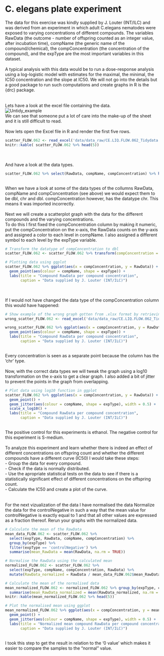 C. elegans plate experiment {.unnumbered}
================================================================================
The data for this exercise was kindly supplied by J. Louter (INT/ILC) and was derived from an experiment in which adult C.elegans nematodes were exposed to varying concentrations of different compounds. The variables RawData (the outcome - number of offspring counted as an integer value, after incubation time), compName (the generic name of the compound/chemical), the compConcentration (the concentration of the compound), and the expType are the most important variables in this dataset.
<br> <br>
A typical analysis with this data would be to run a dose-response analysis using a log-logistic model with estimates for the maximal, the minimal, the IC50 concentration and the slope at IC50. We will not go into the details but a good package to run such computations and create graphs in R is the {drc} package. 
<br> <br> <br>
Lets have a look at the excel file containing the data. 
<br>
![Untidy_example](./data/data_raw/Untidy_example.png) 
<br>
We can see that someone put a lot of care into the make-up of the sheet and it is still difficult to read. 
<br> <br>
Now lets open the Excel file in R and render the first five rows.
```r
scatter_FLOW.062 <- read_excel('data/data_raw/CE.LIQ.FLOW.062_Tidydata.xlsx') 
knitr::kable( scatter_FLOW.062 %>% head(5))
```
<br> <br> 
And have a look at the data types.
```r
scatter_FLOW.062 %>% select(RawData, compName, compConcentration) %>% head(1)
```
<br>
When we have a look at some of the data types of the collumns RawData, compName and compConcentration (see above) we would expect them to be dbl, chr and dbl. compConcentration however, has the datatype chr. This means it was imported incorrectly.
<br> <br>
Next we will create a scatterplot graph with the data for the different compounds and the varying concentrations. 
<br>
To do this I first fixed the compConcentration column by making it numeric, put the compConcentration on the x-axis, the RawData counts on the y-axis and assigned a color to each level in compName. I also assigned a different symbol to each level by the expType variable.
```r
# Transform the datatype of compConcentration to dbl
scatter_FLOW.062 <- scatter_FLOW.062 %>% transform(compConcentration = as.double(compConcentration))

# Plotting data using ggplot
scatter_FLOW.062 %>% ggplot(aes(x = compConcentration, y = RawData)) + 
  geom_point(aes(colour = compName, shape = expType)) + 
  labs(title = "Compound RawData per compound concentration",
       caption = "Data supplied by J. Louter (INT/ILC)") 
```
<br> <br>
If I would not have changed the data type of the compConcentration column this would have happened:
```r
# Show example of the wrong graph gotten from .xlsx format by retrieving data and plotting it
wrong_scatter_FLOW.062 <- read_excel('data/data_raw/CE.LIQ.FLOW.062_Tidydata.xlsx')

wrong_scatter_FLOW.062 %>% ggplot(aes(x = compConcentration, y = RawData)) + 
  geom_point(aes(colour = compName, shape = expType)) + 
  labs(title = "Compound RawData per compound concentration",
       caption = "Data supplied by J. Louter (INT/ILC)") 
```
<br>
Every concentration is seen as a separate point because the column has the 'chr' type.
<br> <br>
Now, with the correct data types we will tweak the graph using a log10 transformation on the x-axis to get a clear graph. I also added a bit of jitter to prevent the points in the graph from overlapping.
```r
# Plot data using log10 function in ggplot
scatter_FLOW.062 %>% ggplot(aes(x = compConcentration, y = RawData)) + 
  geom_point() + 
  geom_jitter(aes(colour = compName, shape = expType), width = 0.5) +
  scale_x_log10() +
  labs(title = "Compound RawData per compound concentration",
       caption = "Data supplied by J. Louter (INT/ILC)") 
```
<br>
The positive control for this experiments is ethanol. The negative control for this experiment is S-medium.
<br> <br>
To analyze this experiment and learn whether there is indeed an effect of different concentrations on offspring count and whether the different compounds have a different curve (IC50) I would take these steps:
<br>
- Group the data for every compound. <br>
- Check if the data is normally distributed. <br>
- Use the apropriate statistical tests on the data to see if there is a statistically significant effect of different concentrations on the offspring count. <br>
- Calculate the IC50 and create a plot of the curve. <br>
<br> <br>
For the next vizualization of the data I have normalised the data 
Normalize the data for the controlNegative in such a way that the mean value for controlNegative is exactly equal to 1 and that all other values are expressed as a fraction thereof. Rerun your graphs with the normalized data.

```r
# Calculate the mean of the RawData
mean_data_FLOW.062 <- scatter_FLOW.062 %>% 
  select(expType, RawData, compName, compConcentration) %>% 
  group_by(expType) %>% 
  filter(expType == 'controlNegative') %>% 
  summarise(mean_RawData = mean(RawData, na.rm = TRUE)) 

# Normalise the RawData using the calculated mean
normalized_FLOW.062 <- scatter_FLOW.062 %>% 
  select(expType, compName, compConcentration, RawData) %>%
  mutate(RawData_normalized = RawData / mean_data_FLOW.062$mean_RawData)

# Calculate the mean of the normalised data
mean_normalized_FLOW.062 <- normalized_FLOW.062 %>% group_by(expType, compName, compConcentration) %>%
  summarise(mean_RawData_normalized = mean(RawData_normalized, na.rm = TRUE))
knitr::kable(mean_normalized_FLOW.062 %>% head(5))

# Plot the normalised mean using ggplot
mean_normalized_FLOW.062 %>% ggplot(aes(x = compConcentration, y = mean_RawData_normalized)) + 
  geom_point() + 
  geom_jitter(aes(colour = compName, shape = expType), width = 0.5) +
  labs(title = "Normalized mean compound RawData per compound concentration",
       caption = "Data supplied by J. Louter (INT/ILC)") 
```
<br>
I took this step to get the result in relation to the '0 value' which makes it easier to compare the samples to the "normal" value. 
